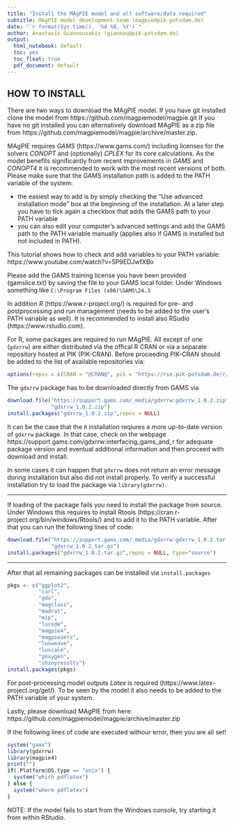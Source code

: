 ```yaml
---
title: "Install the MAgPIE model and all software/data required"
subtitle: MAgPIE model development team (magpie@pik-potsdam.de)
date: "`r format(Sys.time(), '%d %B, %Y')`"
author: Anastasis Giannousakis (giannou@pik-potsdam.de)
output:
  html_notebook: default
  toc: yes
  toc_float: true
  pdf_document: default
---
```


## HOW TO INSTALL
There are two ways to download the MAgPIE model. If you have git installed clone the model from https://github.com/magpiemodel/magpie.git If you have no git installed you can alternatively download MAgPIE as a zip file from https://github.com/magpiemodel/magpie/archive/master.zip.

MAgPIE requires *GAMS* (https://www.gams.com/) including licenses for the
solvers *CONOPT* and (optionally) *CPLEX* for its core calculations. As the model benefits significantly from recent improvements in *GAMS* and *CONOPT4* 
it is recommended to work with the most recent versions of both. Please make sure that the GAMS installation path is added to the PATH variable
of the system:

* the easiest way to add is by simply checking the "Use advanced installation mode" box at the beginning of the installation. At a later step you have to tick again a checkbox that adds the GAMS path to your PATH variable
* you can also edit your computer's advanced settings and add the GAMS path to the PATH variable manually (applies also if GAMS is installed but not included in PATH).

This tutorial shows how to check and add variables to your PATH variable: https://www.youtube.com/watch?v=5P9EDJwfXBo

Please add the GAMS training license you have been provided (gamslice.txt) by saving the file to your GAMS local folder. Under Windows something like `C:\Program Files (x86)\GAMS\24.3`

In addition *R* (https://www.r-project.org/) is required for pre- and
postprocessing and run management (needs to be added to the user's PATH variable
as well). It is recommended to install also RSudio (https://www.rstudio.com).

For R, some packages are required to run MAgPIE. All except of one (`gdxrrw`) are
either distributed via the offical R CRAN or via a separate repository hosted at
PIK (PIK-CRAN). Before proceeding PIK-CRAN should be added to the list of
available repositories via:
```r
options(repos = c(CRAN = "@CRAN@", pik = "https://rse.pik-potsdam.de/r/packages"))
```

The `gdxrrw` package has to be downloaded directly from GAMS via
```r
download.file("https://support.gams.com/_media/gdxrrw:gdxrrw_1.0.2.zip",
              "gdxrrw_1.0.2.zip")
install.packages("gdxrrw_1.0.2.zip",repos = NULL)
```

It can be the case that the `R` installation reqiures a more up-to-date version of
`gdxrrw` package. In that case, check on the webpage https://support.gams.com/gdxrrw:interfacing_gams_and_r
for adequate package version and eventual additional information and then proceed 
with download and install.

In some cases it can happen that `gdxrrw` does not return an error message during
installation but also did not install properly. To verify a successful
installation try to load the package via `library(gdxrrw)`.

--------------------------------------------------------------------------------

If loading of the package fails you need to install the package from source.
Under Windows this requires to install Rtools
(https://cran.r-project.org/bin/windows/Rtools/) and to add it to the PATH
variable. After that you can run the following lines of code:

```r
download.file("https://support.gams.com/_media/gdxrrw:gdxrrw_1.0.2.tar.gz",
              "gdxrrw_1.0.2.tar.gz")
install.packages("gdxrrw_1.0.2.tar.gz",repos = NULL, type="source")
```

--------------------------------------------------------------------------------


After that all remaining packages can be installed via `install.packages`

```r
pkgs <- c("ggplot2",
          "curl",
          "gdx",
          "magclass",
          "madrat",
          "mip",
          "lucode",
          "magpie4",
          "magpiesets",
          "lusweave",
          "luscale",
          "goxygen",
          "shinyresults")
install.packages(pkgs)
```

For post-processing model outputs *Latex* is required
(https://www.latex-project.org/get/). To be seen by the model it also needs to
be added to the PATH variable of your system.

Lastly, please download MAgPIE from here: https://github.com/magpiemodel/magpie/archive/master.zip

If the following lines of code are executed withour error, then you are all set!
```r
system("gams")
library(gdxrrw)
library(magpie4)
print("")
if(.Platform$OS.type == "unix") {
  system("which pdflatex")
} else {
  system("where pdflatex")
}
```
NOTE: If the model fails to start from the Windows console, try starting it from within RStudio.
